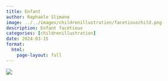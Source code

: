 ```yaml
---
title: Enfant
author: Raphaële Slimane
image: ../../images/childrenillustration/facetiouschild.png
description: Enfant facétieux 
categories: [childrenillustration]
date: 2024-03-15
format:
  html:
    page-layout: full
---
```


![](../../images/childrenillustration/facetiouschild.png)

